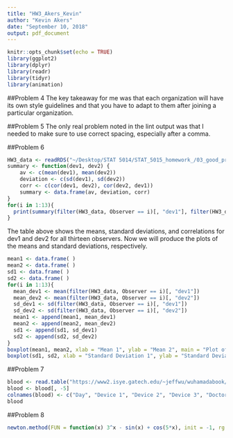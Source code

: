 ```yaml
---
title: "HW3_Akers_Kevin"
author: "Kevin Akers"
date: "September 10, 2018"
output: pdf_document
---
```


```r
knitr::opts_chunk$set(echo = TRUE)
library(ggplot2)
library(dplyr)
library(readr)
library(tidyr)
library(animation)
```

##Problem 4
The key takeaway for me was that each organization will have its own style guidelines and that you have to adapt to them after joining a particular organization.

##Problem 5
The only real problem noted in the lint output was that I needed to make sure to use correct spacing, especially after a comma.

##Problem 6
```r
HW3_data <- readRDS("~/Desktop/STAT 5014/STAT_5015_homework_/03_good_programming_R_functions/HW3_data.rds")
summary <- function(dev1, dev2) {
    av <- c(mean(dev1), mean(dev2))
    deviation <- c(sd(dev1), sd(dev2))
    corr <- c(cor(dev1, dev2), cor(dev2, dev1))
    summary <- data.frame(av, deviation, corr)
}
for(i in 1:13){
  print(summary(filter(HW3_data, Observer == i)[, "dev1"], filter(HW3_data, Observer == i)[, "dev2"]))
}
```
The table above shows the means, standard deviations, and correlations for dev1 and dev2 for all thirteen observers. Now we will produce the plots of the means and standard deviations, respectively.
```r
mean1 <- data.frame( )
mean2 <- data.frame( )
sd1 <- data.frame( )
sd2 <- data.frame( )
for(i in 1:13){
  mean_dev1 <- mean(filter(HW3_data, Observer == i)[, "dev1"])
  mean_dev2 <- mean(filter(HW3_data, Observer == i)[, "dev2"])
  sd_dev1 <- sd(filter(HW3_data, Observer == i)[, "dev1"])
  sd_dev2 <- sd(filter(HW3_data, Observer == i)[, "dev2"])
  mean1 <- append(mean1, mean_dev1)
  mean2 <- append(mean2, mean_dev2)
  sd1 <- append(sd1, sd_dev1)
  sd2 <- append(sd2, sd_dev2)
}
boxplot(mean1, mean2, xlab = "Mean 1", ylab = "Mean 2", main = "Plot of the Means")
boxplot(sd1, sd2, xlab = "Standard Deviation 1", ylab = "Standard Deviation 2", main = "Plot of the Standard Deviations")
```

##Problem 7
```r
blood <- read.table("https://www2.isye.gatech.edu/~jeffwu/wuhamadabook/data/BloodPressure.dat", sep = " ", fill = TRUE, skip = 2)
blood <- blood[, -5]
colnames(blood) <- c("Day", "Device 1", "Device 2", "Device 3", "Doctor 1", "Doctor 2", "Doctor 3")
blood
```

##Problem 8
```r
newton.method(FUN = function(x) 3^x - sin(x) + cos(5*x), init = -1, rg = c(-5, 0), tol = .1, interact = FALSE, col.lp = c("blue", "red", "purple"), main = "Newton's Method", ylab = "f(x)")
```